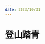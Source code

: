 ```yaml
---
date: 2023/10/31
---
```

# 登山踏青
<ScDailyConversation />
<br />
<Dialog>
# Hey Carol, what are you doing this weekend?
#### I'm going [hiking/n.] with my husband and our hiking [club/n.].
# You have a hiking club?
#### Yes, we do. We have 30 to 40 people of all ages and [skill/n.] [levels:level/n./3].
# That's great. Do you guys do day hikes or multi-day hikes?
#### Mostly day hikes, but we do five or six multi-day hikes a year.
# Do you hike around the island or do you go [overseas/adv./2] too?
#### So far, our hikes are around the island. Next year, we will do our first overseas hiking trip by doing a one-week hiking trip to Nepal.
# That sounds fun. I would love to join your hiking club.
#### Sure, join us! I'll send you our Facebook page and you'll see all our [upcoming/adj.] activities there.
# OK. Thanks!
</Dialog>
